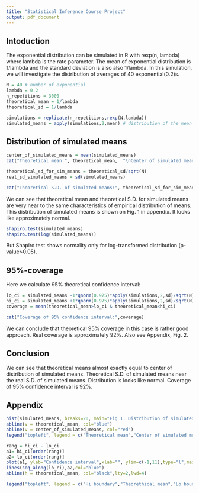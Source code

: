```yaml
---
title: "Statistical Inference Course Project"
output: pdf_document
---
```


## Intoduction

The exponential distribution can be simulated in R with rexp(n, lambda) where lambda is the rate parameter. The mean of exponential distribution is 1/lambda and the standard deviation is also also 1/lambda. In this simulation, we will investigate the distribution of averages of 40 exponential(0.2)s. 

```r
N = 40 # number of exponential
lambda = 0.2
n_repetitions = 3000
theoretical_mean = 1/lambda
theoretical_sd = 1/lambda

simulations = replicate(n_repetitions,rexp(N,lambda))
simulated_means = apply(simulations,2,mean) # distribution of the mean of 40 exponentials 

```

## Distribution of simulated means

```r
center_of_simulated_means = mean(simulated_means)
cat("Theoretical mean:", theoretical_mean,  "\nCenter of simulated means:", center_of_simulated_means)

theoretical_sd_for_sim_means = theoretical_sd/sqrt(N)
real_sd_simulated_means = sd(simulated_means)

cat("Theoretical S.D. of simulated means:", theoretical_sd_for_sim_means,  "\nReal S.D. of simulated means:", real_sd_simulated_means)
```

We can see that theoretical mean and theoretical S.D. for simulated means are very near to the same characteristics of empirical distribution of means. This distribution of simulated means is shown on Fig. 1 in appendix. It looks like approximately normal.

```r
shapiro.test(simulated_means)
shapiro.test(log(simulated_means))

```
But Shapiro test shows normality only for log-transformed distribution (p-value>0.05).

## 95%-coverage

Here we calculate 95% theoretical confidence interval:
```r
lo_ci = simulated_means -1*qnorm(0.975)*apply(simulations,2,sd)/sqrt(N) 
hi_ci = simulated_means +1*qnorm(0.975)*apply(simulations,2,sd)/sqrt(N) 
coverage = mean(theoretical_mean>lo_ci & theoretical_mean<hi_ci)

cat("Coverage of 95% confidence interval:",coverage)
```
We can conclude that theoretical 95% coverage in this case is rather good approach. Real coverage is approximately 92%. Also see Appendix, Fig. 2. 

## Conclusion

We can see that theoretical means almost exactly equal to center of distribution of simulated means. Theoretical S.D. of simulated means near the real S.D. of simulated means. Distribution is looks like normal. Coverage of 95% confidence interval is 92%.


## Appendix

```r
hist(simulated_means, breaks=20, main="Fig 1. Distribution of simulated mean")
abline(v = theoretical_mean, col="blue")
abline(v = center_of_simulated_means, col="red")
legend("topleft", legend = c("Theoretical mean","Center of simulated means"), lty = 1, col = c("red","blue"),box.lty = 0)

```
```r
rang = hi_ci - lo_ci
a1= hi_ci[order(rang)]
a2= lo_ci[order(rang)]
plot(a1, ylab="Confidence interval",xlab="", ylim=c(-1,11),type="l",main="Fig 2. Coverage of 95% confidence interval",col="red")
lines(seq_along(lo_ci),a2,col="blue")
abline(h = theoretical_mean, col="black",lty=2,lwd=4)

legend("topleft", legend = c("Hi boundary","Theorethical mean","Lo boundary"), lty = 1, col = c("red","black","blue"),box.lty = 0)

```

